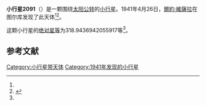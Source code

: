{{Infobox planet
| bgcolour = #FFFFC0
| name = 2091 Sampo
| symbol = 
| image = 
| caption = 
| discovery = yes
| discovery_ref = 
| discoverer = [[爾約·維薩拉|爾約·維薩拉]]
| discovery_site = [[图尔库|图尔库]] 
| discovered = 1941年4月26日
| designations = yes
| mp_name = 
| named_after = 
| alt_names = 1941 HO/ 1931 MG / 1938 UF1 / 1951 GA1 / 1952 LB / 1956 EP / 1971 BH1 / 1978 NB / A924 BB
| mp_category = [[主带小行星|主带小行星]]
| orbit_ref = <ref name="a">[http://ssd.jpl.nasa.gov/sbdb.cgi?sstr=2091 2091 Sampo] {{Wayback|url=http://ssd.jpl.nasa.gov/sbdb.cgi?sstr=2091 |date=20210724234850 }}，小行星數據庫瀏覽器（JPL Small-Body Database Browser）－[[美国国家航空航天局|美国国家航空航天局]]喷气推进实验室</ref>
| epoch = 2456400.5 (2013年4月18日更新)
| aphelion = {{convert|3.20062879602985|AU|km|3|abbr=on|lk=out}}
| perihelion = {{convert|2.825042215783834|AU|km|3|abbr=on}}
| semimajor = {{convert|3.012835505906842|AU|km|3|abbr=on}}
| eccentricity = 0.06233108
| period = 1910.123986 [[日|日]]<br />5.23[[儒略年|儒略年]]
| avg_speed = 
| inclination = 11.37936306785333
| asc_node = 114.5472572874933
| mean_anomaly = 
| arg_peri = 318.9436942055917
| satellites = 
| physical_characteristics = yes
| dimensions = 
| mass = 
| density = 
| surface_grav = 
| escape_velocity = 
| sidereal_day = 
| axial_tilt = 
| pole_ecliptic_lat = 
| pole_ecliptic_lon = 
| albedo = 
| temperatures= 
| temp_name1 = 
| mean_temp_1 = 
| max_temp_1 = 
| temp_name2 = 
| max_temp_2 = 
| spectral_type = 
| abs_magnitude = 318.9436942055917
}}

'''小行星2091'''（{{lang-en|2091 Sampo}}）是一颗围绕[[太阳|太阳]][[公转|公转]]的[[小行星|小行星]]。1941年4月26日，[[爾約·維薩拉|爾約·維薩拉]]在图尔库发现了此天体<ref name="a" /><ref>{{cite news|title=小行星列表|url=http://cfa-www.harvard.edu/iau/lists/NumberedMPs.txt|accessdate=2013-07-08|newspaper=哈佛大学|archive-date=2008-05-17|archive-url=https://web.archive.org/web/20080517010638/http://cfa-www.harvard.edu/iau/lists/NumberedMPs.txt|dead-url=no}}</ref>。

这颗小行星的[[绝对星等|绝对星等]]为318.9436942055917等<ref name="a" />。

==参考文献==
{{reflist}}
{{Minor Planet Number|[[小行星2090|小行星2090]]|[[小行星2092|小行星2092]]}}

{{小天体}}

[[Category:小行星带天体|Category:小行星带天体]]
[[Category:1941年发现的小行星|Category:1941年发现的小行星]]

{{asteroid-stub}}